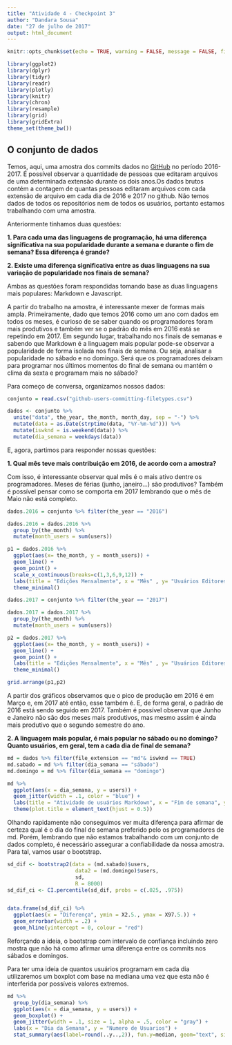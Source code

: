 ```yaml
---
title: "Atividade 4 - Checkpoint 3"
author: "Dandara Sousa"
date: "27 de julho de 2017"
output: html_document
---
```


```r
knitr::opts_chunk$set(echo = TRUE, warning = FALSE, message = FALSE, fig.align="center")
```

```r
library(ggplot2)
library(dplyr)
library(tidyr)
library(readr)
library(plotly)
library(knitr)
library(chron)
library(resample)
library(grid)
library(gridExtra)
theme_set(theme_bw())


```

## O conjunto de dados

Temos, aqui, uma amostra dos commits dados no [GitHub](http://github.com/) no período 2016-2017. É possível observar a quantidade de pessoas que editaram arquivos de uma determinada extensão durante os dois anos.Os dados brutos contém a contagem de quantas pessoas editaram arquivos com cada extensão de arquivo em cada dia de 2016 e 2017 no github. Não temos dados de todos os repositórios nem de todos os usuários, portanto estamos trabalhando com uma amostra. 

Anteriormente tínhamos duas questões:

**1. Para cada uma das linguagens de programação, há uma diferença significativa na sua popularidade durante a semana e durante o fim de semana? Essa diferença é grande?**

**2. Existe uma diferença significativa entre as duas linguagens na sua variação de popularidade nos finais de semana?**

Ambas as questões foram respondidas tomando base as duas linguagens mais populares: Markdown e Javascript. 

A partir do trabalho na amostra, é interessante mexer de formas mais ampla. Primeiramente, dado que temos 2016 como um ano com dados em todos os meses, é curioso de se saber quando os programadores foram mais produtivos e também ver se o padrão do mês em 2016 está se repetindo em 2017. Em segundo lugar, trabalhando nos finais de semanas e sabendo que Markdown é a linguagem mais popular pode-se observar a popularidade de forma isolada nos finais de semana. Ou seja, analisar a popularidade no sábado e no domingo. Será que os programadores deixam para programar nos últimos momentos do final de semana ou mantém o clima da sexta e programam mais no sábado?

Para começo de conversa, organizamos nossos dados: 

```r
conjunto = read.csv("github-users-committing-filetypes.csv")

dados <- conjunto %>%
  unite("data", the_year, the_month, month_day, sep = "-") %>%
  mutate(data = as.Date(strptime(data, "%Y-%m-%d"))) %>%
  mutate(iswknd = is.weekend(data)) %>%
  mutate(dia_semana = weekdays(data))
```

E, agora, partimos para responder nossas questões:

**1. Qual mês teve mais contribuição em 2016, de acordo com a amostra?**

Com isso, é interessante observar qual mês é o mais ativo dentre os programadores. Meses de férias (junho, janeiro...) são produtivos? Também é possível pensar como se comporta em 2017 lembrando que o mês de Maio não está completo.

```r
dados.2016 = conjunto %>% filter(the_year == "2016")

dados.2016 = dados.2016 %>% 
  group_by(the_month) %>%
  mutate(month_users = sum(users))

p1 = dados.2016 %>%
  ggplot(aes(x= the_month, y = month_users)) +
  geom_line() + 
  geom_point() +
  scale_x_continuous(breaks=c(1,3,6,9,12)) +
  labs(title = "Edições Mensalmente", x = "Mês" , y= "Usuários Editores", colour = "Ano") +
  theme_minimal()

dados.2017 = conjunto %>% filter(the_year == "2017")

dados.2017 = dados.2017 %>% 
  group_by(the_month) %>%
  mutate(month_users = sum(users))

p2 = dados.2017 %>%
  ggplot(aes(x= the_month, y = month_users)) +
  geom_line() + 
  geom_point() +
  labs(title = "Edições Mensalmente", x = "Mês" , y= "Usuários Editores", colour = "Ano") +
  theme_minimal()

grid.arrange(p1,p2)
```

A partir dos gráficos observamos que o pico de produção em 2016 é em Março e, em 2017 até então, esse também é. E, de forma geral, o padrão de 2016 está sendo seguido em 2017. Também é possível observar que Junho e Janeiro não são dos meses mais produtivos, mas mesmo assim é ainda mais produtivo que o segundo semestre do ano.

**2. A linguagem mais popular, é mais popular no sábado ou no domingo? Quanto usuários, em geral, tem a cada dia de final de semana?**

```r
md = dados %>% filter(file_extension == "md"& iswknd == TRUE)
md.sabado = md %>% filter(dia_semana == "sábado")
md.domingo = md %>% filter(dia_semana == "domingo")

md %>%
  ggplot(aes(x = dia_semana, y = users)) +
  geom_jitter(width = .1, color = "blue") +
  labs(title = "Atividade de usuários Markdown", x = "Fim de semana", y = "Usuários") +
  theme(plot.title = element_text(hjust = 0.5))

```

Olhando rapidamente não conseguimos ver muita diferença para afirmar de certeza qual é o dia do final de semana preferido pelo os programadores de md. Porém, lembrando que não estamos trabalhando com um conjunto de dados completo, é necessário assegurar a confiabilidade da nossa amostra. Para tal, vamos usar o bootstrap.

```r
sd_dif <- bootstrap2(data = (md.sabado)$users,
                      data2 = (md.domingo)$users,
                      sd,
                      R = 8000)
sd_dif_ci <- CI.percentile(sd_dif, probs = c(.025, .975))


data.frame(sd_dif_ci) %>% 
  ggplot(aes(x = "Diferença", ymin = X2.5., ymax = X97.5.)) + 
  geom_errorbar(width = .2) + 
  geom_hline(yintercept = 0, colour = "red")
```
Reforçando a ideia, o bootstrap com intervalo de confiança incluindo zero mostra que não há como afirmar uma diferença entre os commits nos sábados e domingos.

Para ter uma ideia de quantos usuários programam em cada dia utilizaremos um boxplot com base na mediana uma vez que esta não é interferida por possíveis valores extremos.
```r
md %>%
  group_by(dia_semana) %>%
  ggplot(aes(x = dia_semana, y = users)) +
  geom_boxplot() +
  geom_jitter(width = .1, size = 1, alpha = .5, color = "gray") +
  labs(x = "Dia da Semana", y = "Numero de Usuarios") +
  stat_summary(aes(label=round(..y..,2)), fun.y=median, geom="text", size=4, vjust = -0.5)
```

